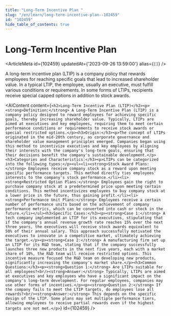 ```yaml
---
title: "Long-Term Incentive Plan "
slug: "/en/learn/long-term-incentive-plan--102459"
id: "102459"
hide_table_of_contents: true
---
```



# Long-Term Incentive Plan 

<ArticleMeta id={102459} updatedAt={'2023-09-26 13:59:00'} alias={`[]`} />
<div className='border-solid border-b border-t-0 my-4 border-[var(--ifm-color-gray-300)]' />

A long-term incentive plan (LTIP) is a company policy that rewards employees for reaching specific goals that lead to increased shareholder value. In a typical LTIP, the employee, usually an executive, must fulfill various conditions or requirements. In some forms of LTIPs, recipients receive special capped options in addition to stock awards.

<AIContent content={`<h2>Long-Term Incentive Plan (LTIP)</h2><p><strong>Definition:</strong> A Long-Term Incentive Plan (LTIP) is a company policy designed to reward employees for achieving specific goals, thereby increasing shareholder value. Typically, LTIPs are aimed at executives and key employees, requiring them to meet certain performance conditions or requirements to receive stock awards or special restricted options.</p><h3>Origin:</h3><p>The concept of LTIPs originated in the mid-20th century, as corporate governance and shareholder value management principles emerged. Companies began using this method to incentivize executives and key employees by aligning their interests with the company's long-term goals, ensuring that their decisions benefit the company's sustainable development.</p><h3>Categories and Characteristics:</h3><p>LTIPs can be categorized into the following types:</p><ul><li><strong>Stock Award Plans:</strong> Employees receive company stock as a reward upon meeting specific performance targets. This method directly ties employees' interests to the company's stock performance.</li><li><strong>Restricted Option Plans:</strong> Employees gain the right to purchase company stock at a predetermined price upon meeting certain conditions. This method incentivizes employees to buy company stock at a lower price in the future, thus gaining profit.</li><li><strong>Performance Unit Plans:</strong> Employees receive a certain number of performance units based on the achievement of company performance metrics, which can be converted into cash or stock in the future.</li></ul><h3>Specific Cases:</h3><p><strong>Case 1:</strong> A tech company implemented an LTIP for its executives, stipulating that if the company's annual revenue growth rate reaches 15% over the next three years, the executives will receive stock awards equivalent to 50% of their annual salary. This approach successfully motivated the executives to innovate in a competitive market, ultimately achieving the target.</p><p><strong>Case 2:</strong> A manufacturing firm set up an LTIP for its R&D team, stating that if the company successfully launches three new products in the next five years, each with a market share of 10%, the R&D team will receive restricted options. This incentive measure focused the R&D team on developing new products, significantly increasing the company's market share.</p><h3>Common Questions:</h3><p><strong>Question 1:</strong> Are LTIPs suitable for all employees?<br/><strong>Answer:</strong> Typically, LTIPs are aimed at executives and key employees who have a significant impact on the company's long-term development. For regular employees, companies may use other forms of incentives.</p><p><strong>Question 2:</strong> If the company fails to meet the LTIP targets, do employees lose all rewards?<br/><strong>Answer:</strong> This depends on the specific design of the LTIP. Some plans may set multiple performance tiers, allowing employees to receive partial rewards even if the highest targets are not met.</p>`} id={102459} />
